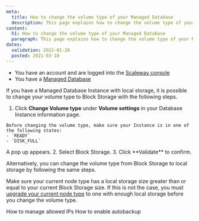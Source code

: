 ```yaml
---
meta:
  title: How to change the volume type of your Managed Database
  description: This page explains how to change the volume type of your Managed Database
content:
  h1: How to change the volume type of your Managed Database
  paragraph: This page explains how to change the volume type of your Managed Database
dates:
  validation: 2022-01-28
  posted: 2021-03-10
---
```


<Message type="requirement">

- You have an account and are logged into the [Scaleway console](https://console.scaleway.com)
- You have a [Managed Database](/storage/database/concepts/#managed-database)

</Message>

If you have a Managed Database Instance with local storage, it is possible to change your volume type to Block Storage with the following steps. 

1. Click **Change Volume type** under **Volume settings** in your Database Instance information page.
  <Message type="important">

    Before changing the volume type, make sure your Instance is in one of the following states:
    - `READY`
    - `DISK_FULL`

  </Message>
  A pop up appears.
  <Lightbox src="scaleway-change-volume-type.png" alt="" />
2. Select Block Storage.
3. Click **Validate** to confirm.

Alternatively, you can change the volume type from Block Storage to local storage by following the same steps. 

<Message type="important">

  Make sure your current node type has a local storage size greater than or equal to your current Block Storage size. If this is not the case, you must [upgrade your current node type](/storage/database/how-to/upgrade-a-database/) to one with enough local storage before you change the volume type. 

</Message>

<Navigation title="See Also">
  <PreviousButton to="/storage/database/how-to/manage-allowed-ip-addresses/">How to manage allowed IPs</PreviousButton>
  <NextButton to="/storage/database/how-to/enable-autobackup/">How to enable autobackup</NextButton>
</Navigation>
